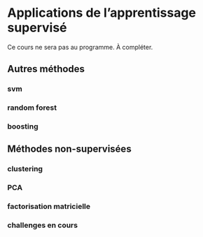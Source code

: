 # Applications de l'apprentissage supervisé

Ce cours ne sera pas au programme. À compléter.

## Autres méthodes

### svm

### random forest

### boosting

## Méthodes non-supervisées

### clustering 

### PCA

### factorisation matricielle


### challenges en cours 